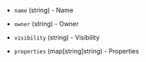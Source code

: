 <!-- Code generated from the comments of the ImageFilterOptions struct in builder/ecs/run_config.go; DO NOT EDIT MANUALLY -->

- `name` (string) - Name

- `owner` (string) - Owner

- `visibility` (string) - Visibility

- `properties` (map[string]string) - Properties

<!-- End of code generated from the comments of the ImageFilterOptions struct in builder/ecs/run_config.go; -->
